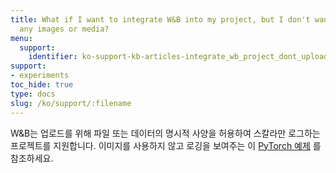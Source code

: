 ```yaml
---
title: What if I want to integrate W&B into my project, but I don't want to upload
  any images or media?
menu:
  support:
    identifier: ko-support-kb-articles-integrate_wb_project_dont_upload_any_images_media
support:
- experiments
toc_hide: true
type: docs
slug: /ko/support/:filename
---
```


W&B는 업로드를 위해 파일 또는 데이터의 명시적 사양을 허용하여 스칼라만 로그하는 프로젝트를 지원합니다. 이미지를 사용하지 않고 로깅을 보여주는 이 [PyTorch 예제](http://wandb.me/pytorch-colab) 를 참조하세요.
